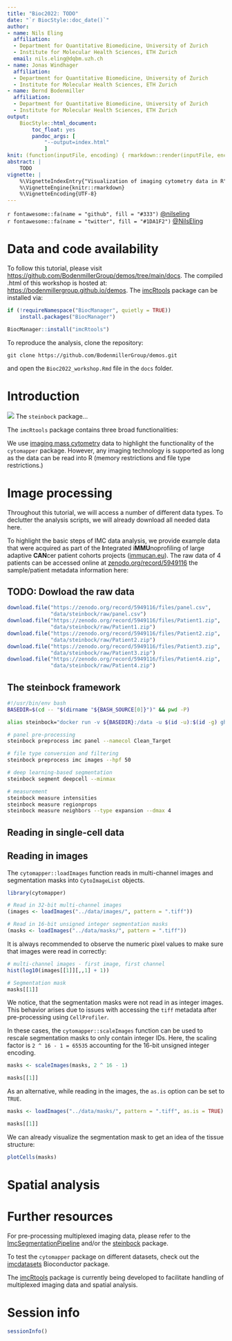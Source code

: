 ```yaml
---
title: "Bioc2022: TODO"
date: "`r BiocStyle::doc_date()`"
author:
- name: Nils Eling 
  affiliation: 
  - Department for Quantitative Biomedicine, University of Zurich
  - Institute for Molecular Health Sciences, ETH Zurich
  email: nils.eling@dqbm.uzh.ch
- name: Jonas Windhager
  affiliation: 
  - Department for Quantitative Biomedicine, University of Zurich
  - Institute for Molecular Health Sciences, ETH Zurich
- name: Bernd Bodenmiller
  affiliation: 
  - Department for Quantitative Biomedicine, University of Zurich
  - Institute for Molecular Health Sciences, ETH Zurich
output:
    BiocStyle::html_document:
        toc_float: yes
        pandoc_args: [
            "--output=index.html"
            ]
knit: (function(inputFile, encoding) { rmarkdown::render(inputFile, encoding = encoding, output_file = paste0(dirname(inputFile),'/index.html')) })
abstract: |
    TODO
vignette: |
    %\VignetteIndexEntry{"Visualization of imaging cytometry data in R"}
    %\VignetteEngine{knitr::rmarkdown}
    %\VignetteEncoding{UTF-8}
---
```


`r fontawesome::fa(name = "github", fill = "#333")` <a href="https://github.com/nilseling">@nilseling</a>  
`r fontawesome::fa(name = "twitter", fill = "#1DA1F2")` <a href="https://twitter.com/NilsEling">@NilsEling</a> 

# Data and code availability

To follow this tutorial, please visit
[https://github.com/BodenmillerGroup/demos/tree/main/docs](https://github.com/BodenmillerGroup/cytomapper_demos/tree/main/docs).
The compiled .html of this workshop is hosted at:
[https://bodenmillergroup.github.io/demos](https://bodenmillergroup.github.io/demos).
The
[imcRtools](https://www.bioconductor.org/packages/release/bioc/html/cytomapper.html)
package can be installed via:

```r
if (!requireNamespace("BiocManager", quietly = TRUE))
    install.packages("BiocManager")

BiocManager::install("imcRtools")
```

To reproduce the analysis, clone the repository:

```
git clone https://github.com/BodenmillerGroup/demos.git
```

and open the `Bioc2022_workshop.Rmd` file in the `docs` folder.

# Introduction


![](imgs/Overview.png)
The `steinbock` package...

The `imcRtools` package contains three broad functionalities:


We use [imaging mass cytometry](https://www.nature.com/articles/nmeth.2869) data
to highlight the functionality of the `cytomapper` package. However, any imaging
technology is supported as long as the data can be read into R (memory
restrictions and file type restrictions.)

# Image processing

Throughout this tutorial, we will access a number of different data types. 
To declutter the analysis scripts, we will already download all needed data here.

To highlight the basic steps of IMC data analysis, we provide example data that
were acquired as part of the **I**ntegrated i**MMU**noprofiling of large adaptive
**CAN**cer patient cohorts projects ([immucan.eu](https://immucan.eu/)). The
raw data of 4 patients can be accessed online at 
[zenodo.org/record/5949116](https://zenodo.org/record/5949116) the
sample/patient metadata information here:



## TODO: Dowload the raw data

```r
download.file("https://zenodo.org/record/5949116/files/panel.csv",
              "data/steinbock/raw/panel.csv")
download.file("https://zenodo.org/record/5949116/files/Patient1.zip",
              "data/steinbock/raw/Patient1.zip")
download.file("https://zenodo.org/record/5949116/files/Patient2.zip",
              "data/steinbock/raw/Patient2.zip")
download.file("https://zenodo.org/record/5949116/files/Patient3.zip",
              "data/steinbock/raw/Patient3.zip")
download.file("https://zenodo.org/record/5949116/files/Patient4.zip",
              "data/steinbock/raw/Patient4.zip")
```

## The steinbock framework

```bash
#!/usr/bin/env bash
BASEDIR=$(cd -- "$(dirname "${BASH_SOURCE[0]}")" && pwd -P)

alias steinbock="docker run -v ${BASEDIR}:/data -u $(id -u):$(id -g) ghcr.io/bodenmillergroup/steinbock:0.14.2"

# panel pre-processing
steinbock preprocess imc panel --namecol Clean_Target

# file type conversion and filtering
steinbock preprocess imc images --hpf 50

# deep learning-based segmentation
steinbock segment deepcell --minmax

# measurement
steinbock measure intensities
steinbock measure regionprops
steinbock measure neighbors --type expansion --dmax 4
```

## Reading in single-cell data

## Reading in images

The `cytomapper::loadImages` function reads in multi-channel images and segmentation masks into `CytoImageList` objects.

```r
library(cytomapper)

# Read in 32-bit multi-channel images
(images <- loadImages("../data/images/", pattern = ".tiff"))

# Read in 16-bit unsigned integer segmentation masks
(masks <- loadImages("../data/masks/", pattern = ".tiff"))
```

It is always recommended to observe the numeric pixel values to make sure that
images were read in correctly:

```r
# multi-channel images - first image, first channel
hist(log10(images[[1]][,,1] + 1))

# Segmentation mask
masks[[1]]
```

We notice, that the segmentation masks were not read in as integer images. 
This behavior arises due to issues with accessing the `tiff` metadata after
pre-processing using `CellProfiler`.

In these cases, the `cytomapper::scaleImages` function can be used to rescale
segmentation masks to only contain integer IDs. Here, the scaling factor
is `2 ^ 16 - 1 = 65535` accounting for the 16-bit unsigned integer encoding.

```r
masks <- scaleImages(masks, 2 ^ 16 - 1)

masks[[1]]
```

As an alternative, while reading in the images, the `as.is` option can be set to `TRUE`.

```r
masks <- loadImages("../data/masks/", pattern = ".tiff", as.is = TRUE)

masks[[1]]
```

We can already visualize the segmentation mask to get an idea of the tissue 
structure:

```r
plotCells(masks)
```

# Spatial analysis


# Further resources

For pre-processing multiplexed imaging data, please refer to the [ImcSegmentationPipeline](https://github.com/BodenmillerGroup/ImcSegmentationPipeline) and/or the
[steinbock](https://github.com/BodenmillerGroup/steinbock) package.

To test the `cytomapper` package on different datasets, check out the [imcdatasets](https://bioconductor.org/packages/release/data/experiment/html/imcdatasets.html) Bioconductor package.

The [imcRtools](https://github.com/BodenmillerGroup/imcRtools) package is currently being developed
to facilitate handling of multiplexed imaging data and spatial analysis.

# Session info {.unnumbered}

```r
sessionInfo()
```
